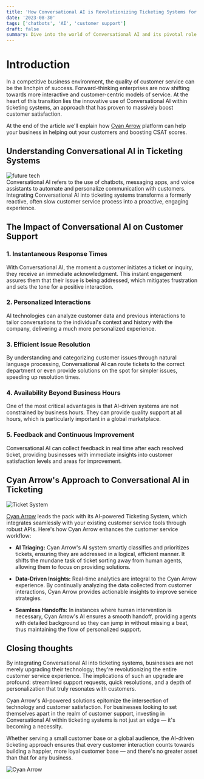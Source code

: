 ```yaml
---
title: 'How Conversational AI is Revolutionizing Ticketing Systems for Enhanced Customer Happiness'
date: '2023-08-30'
tags: ['chatbots', 'AI', 'customer support']
draft: false
summary: Dive into the world of Conversational AI and its pivotal role in redefining ticketing systems, leading to unparalleled customer satisfaction. This guide explores how integrating Conversational AI can streamline support requests, personalize customer interactions, and build stronger relationships for long-term business success.
---
```


# Introduction
In a competitive business environment, the quality of customer service can be the linchpin of success. Forward-thinking enterprises are now shifting towards more 
interactive and customer-centric models of service. At the heart of this transition lies the innovative use of Conversational AI within ticketing systems, an approach 
that has proven to massively boost customer satisfaction.

At the end of the article we'll explain how [Cyan Arrow](https://www.cyanarrow.com) platform can help your business in helping out your customers and boosting CSAT scores.

<TOCInline toc={props.toc} exclude="Introduction"/>

## Understanding Conversational AI in Ticketing Systems
<div className="flex relative w-full h-[250px] p-4 border rounded shadow overflow-hidden bg-white">
    <Image alt="future tech" src="/static/images/future_tech.svg" fill={true} className=" object-contain " />
</div>
Conversational AI refers to the use of chatbots, messaging apps, and voice assistants to automate and personalize communication with customers. 
Integrating Conversational AI into ticketing systems transforms a formerly reactive, often slow customer service process into a proactive, engaging experience.

## The Impact of Conversational AI on Customer Support

### 1. Instantaneous Response Times
With Conversational AI, the moment a customer initiates a ticket or inquiry, they receive an immediate acknowledgment. This instant engagement assures them that 
their issue is being addressed, which mitigates frustration and sets the tone for a positive interaction.

### 2. Personalized Interactions
AI technologies can analyze customer data and previous interactions to tailor conversations to the individual's context and history with the company, 
delivering a much more personalized experience.

### 3. Efficient Issue Resolution
By understanding and categorizing customer issues through natural language processing, Conversational AI can route tickets to the correct department or 
even provide solutions on the spot for simpler issues, speeding up resolution times.

### 4. Availability Beyond Business Hours
One of the most critical advantages is that AI-driven systems are not constrained by business hours. They can provide quality support at all hours, which 
is particularly important in a global marketplace.

### 5. Feedback and Continuous Improvement
Conversational AI can collect feedback in real time after each resolved ticket, providing businesses with immediate insights into customer satisfaction 
levels and areas for improvement.

## Cyan Arrow's Approach to Conversational AI in Ticketing
<div className="flex relative w-full h-[250px] p-4 border rounded shadow overflow-hidden bg-white">
    <Image alt="Ticket System" src="/static/images/ticket_system.svg" fill={true} className=" object-contain " />
</div>

[Cyan Arrow](https://www.cyanarrow.com) leads the pack with its AI-powered Ticketing System, which integrates seamlessly with your existing customer service tools through robust APIs. 
Here's how Cyan Arrow enhances the customer service workflow:

* **AI Triaging:**
Cyan Arrow's AI system smartly classifies and prioritizes tickets, ensuring they are addressed in a logical, efficient manner. It shifts the mundane task 
of ticket sorting away from human agents, allowing them to focus on providing solutions.

* **Data-Driven Insights:**
Real-time analytics are integral to the Cyan Arrow experience. By continually analyzing the data collected from customer interactions, Cyan Arrow provides 
actionable insights to improve service strategies. 

* **Seamless Handoffs:**
In instances where human intervention is necessary, Cyan Arrow's AI ensures a smooth handoff, providing agents with detailed background so they can jump in 
without missing a beat, thus maintaining the flow of personalized support.

## Closing thoughts

By integrating Conversational AI into ticketing systems, businesses are not merely upgrading their technology; they're revolutionizing the entire customer service experience. 
The implications of such an upgrade are profound: streamlined support requests, quick resolutions, and a depth of personalization that truly resonates with customers.

Cyan Arrow's AI-powered solutions epitomize the intersection of technology and customer satisfaction. For businesses looking to set themselves apart in the realm of 
customer support, investing in Conversational AI within ticketing systems is not just an edge — it's becoming a necessity.

Whether serving a small customer base or a global audience, the AI-driven ticketing approach ensures that every customer interaction counts towards building a happier, 
more loyal customer base — and there's no greater asset than that for any business.

<div className=" relative w-full h-[100px] mb-4 -mt-10">
    <Image alt="Cyan Arrow" src="/static/images/logo.png" fill={true} className=" object-contain top-0 " />
</div>